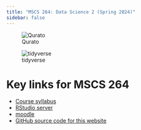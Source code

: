 ```yaml
---
title: "MSCS 264: Data Science 2 (Spring 2024)"
sidebar: false
---
```


::: {layout-ncol=2}
![Qurato](images/quarto.png)

![tidyverse](images/tidyverse.png)
:::


# Key links for MSCS 264

- [Course syllabus](https://drive.google.com/file/d/12Ha7BVV_NgxhinZ-gc4fpd_7ixhGUwHE/view?usp=sharing)
- [RStudio server](https://r.stolaf.edu)
- [moodle](https://mdl.stolaf.edu/login/index.php)
- [GitHub source code for this website](https://github.com/proback/264_fall_2024)

